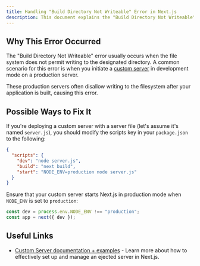 ```yaml
---
title: Handling "Build Directory Not Writeable" Error in Next.js
description: This document explains the "Build Directory Not Writeable" error in Next.js and provides a solution to resolve this issue.
---
```


## Why This Error Occurred

The "Build Directory Not Writeable" error usually occurs when the file system does not permit writing to the designated directory. A common scenario for this error is when you initiate a [custom server](/docs/pages/building-your-application/configuring/custom-server) in development mode on a production server.

These production servers often disallow writing to the filesystem after your application is built, causing this error.

## Possible Ways to Fix It

If you're deploying a custom server with a server file (let's assume it's named `server.js`), you should modify the scripts key in your `package.json` to the following:

```json filename="package.json"
{
  "scripts": {
    "dev": "node server.js",
    "build": "next build",
    "start": "NODE_ENV=production node server.js"
  }
}
```

Ensure that your custom server starts Next.js in production mode when `NODE_ENV` is set to `production`:

```js filename="server.js"
const dev = process.env.NODE_ENV !== "production";
const app = next({ dev });
```

## Useful Links

- [Custom Server documentation + examples](/docs/pages/building-your-application/configuring/custom-server) - Learn more about how to effectively set up and manage an ejected server in Next.js.
